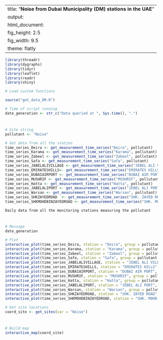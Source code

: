 
---
title: "**Noise from Dubai Municipality (DM) stations in the UAE**"
output:
  html_document:
    fig_height: 2.5
    fig_width: 9.5
    theme: flatly
---

```{r set_up, message = FALSE, echo = FALSE, warning = FALSE}
library(threadr)
library(dygraphs)
library(tidyr)
library(leaflet)
library(readr)
library(shiny)

# Load custom functions

source("get_data_DM.R")

# Time of script running
date_generation <- str_c("Data queried at ", Sys.time(), ".")
```
# 

## 
```{r import_data, message = FALSE, echo = FALSE, results = "hide", cache = TRUE, warning = FALSE}

# Site string
pollutant <- "Noise"

# Get data from all the station
time_series_Deira <- get_measurement_time_series("Deira", pollutant)
time_series_Karama <- get_measurement_time_series("Karama", pollutant)
time_series_Zabeel <- get_measurement_time_series("Zabeel", pollutant)
time_series_Safa <- get_measurement_time_series("Safa", pollutant)
time_series_JABELALIVILLAGE <- get_measurement_time_series("JEBEL ALI VILLAGE", pollutant)
time_series_EMIRATESHILLS<- get_measurement_time_series("EMIRATES HILLS", pollutant)
time_series_DUBAIAIRPORT <- get_measurement_time_series("DUBAI AIR PORT", pollutant)
time_series_MUSHRIF <- get_measurement_time_series("MUSHRIF", pollutant)
time_series_Hatta <- get_measurement_time_series("Hatta", pollutant)
time_series_JABELALIPORT <- get_measurement_time_series("JEBEL ALI PORT", pollutant)
time_series_Warsan <- get_measurement_time_series("Warsan", pollutant)
time_series_SHKZAYEDROAD  <- get_measurement_time_series("SHK. ZAYED ROAD", pollutant)
time_series_SHKMOHDBINZAYEDROAD <- get_measurement_time_series("SHK. MOHD. BIN ZAYED ROAD", pollutant)

```

 `Daily data from all the monitoring stations measuring the pollutant`
 
# 

## 

```{r plot_NCMS_NO2, echo = FALSE, cache = TRUE}
# Message
date_generation

# Plot
interactive_plot(time_series_Deira, station = "Deira", group = pollutant, pollu= "Noise")
interactive_plot(time_series_Karama, station = "Karama", group = pollutant, pollu= "Noise")
interactive_plot(time_series_Zabeel, station = "Zabeel", group = pollutant, pollu= "Noise")
interactive_plot(time_series_Safa, station = "Safa", group = pollutant, pollu= "Noise")
interactive_plot(time_series_JABELALIVILLAGE, station = "JEBEL ALI VILLAGE", group = pollutant, pollu= "Noise")
interactive_plot(time_series_EMIRATESHILLS, station = "EMIRATES HILLS", group = pollutant, pollu= "Noise")
interactive_plot(time_series_DUBAIAIRPORT, station = "DUBAI AIR PORT", group = pollutant, pollu= "Noise")
interactive_plot(time_series_MUSHRIF, station = "MUSHRIF", group = pollutant, pollu= "Noise")
interactive_plot(time_series_Hatta, station = "Hatta", group = pollutant, pollu= "Noise")
interactive_plot(time_series_JABELALIPORT, station = "JEBEL ALI PORT", group = pollutant, pollu= "Noise")
interactive_plot(time_series_Warsan, station = "Warsan", group = pollutant, pollu= "Noise")
interactive_plot(time_series_SHKZAYEDROAD, station = "SHK. ZAYED ROAD", group = pollutant, pollu= "Noise")
interactive_plot(time_series_SHKMOHDBINZAYEDROAD, station = "SHK. MOHD. BIN ZAYED ROAD", group = pollutant, pollu= "Noise")

```


```{r import_data_for_map, message = FALSE, echo = FALSE, results = "hide", cache = TRUE}
# Get site locations
coord_site <- get_sites(var = "Noise")

```
#
 
##

```{r map, fig.height = 8, echo = FALSE, message = FALSE, cache = TRUE}
# Build map
interactive_map(coord_site)
```

 
 